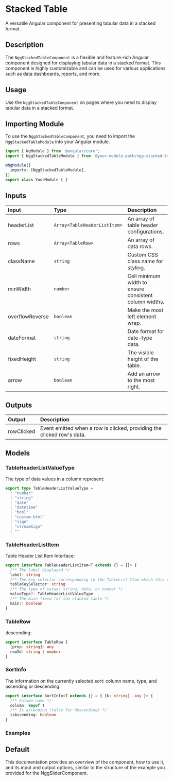 

# Stacked Table

A versatile Angular component for presenting tabular data in a stacked format.

## Description

The `NggStackedTableComponent` is a flexible and feature-rich Angular component designed for displaying tabular data in a stacked format. This component is highly customizable and can be used for various applications such as data dashboards, reports, and more.

## Usage

Use the `NggStackedTableComponent` on pages where you need to display tabular data in a stacked format.

## Importing Module

To use the `NggStackedTableComponent`, you need to import the `NggStackedTableModule` into your Angular module.

```typescript
import { NgModule } from '@angular/core';
import { NggStackedTableModule } from '@your-module-path/ngg-stacked-table'; // Replace with your actual module path

@NgModule({
  imports: [NggStackedTableModule],
})
export class YourModule { }
````


## Inputs

| Input           | Type                           | Description                                      |
| :--------------  | :----------------------------- | :----------------------------------------------- |
| headerList      | `Array<TableHeaderListItem>`  | An array of table header configurations.         |
| rows            | `Array<TableRow>`              | An array of data rows.                           |
| className       | `string`                       | Custom CSS class name for styling.              |
| minWidth        | `number`                       | Cell minimum width to ensure consistent column widths. |
| overflowReverse  | `boolean`                      | Make the most left element wrap.                 |
| dateFormat       | `string`                       | Date format for date-type data.                  |
| fixedHeight     | `string`                       | The visible height of the table.                |
| arrow           | `boolean`                      | Add an arrow to the most right.                  |

## Outputs

| Output         | Description                                                                          |
| :------------  | :----------------------------------------------------------------------------------- |
| rowClicked     | Event emitted when a row is clicked, providing the clicked row's data.               |

## Models

### TableHeaderListValueType
The type of data values in a column represent:
```typescript
export type TableHeaderListValueType =
  | "number"
  | "string"
  | "date"
  | "datetime"
  | "bool"
  | "custom-html"
  | "sign"
  | "streamSign"
  | ""

```

### TableHeaderListItem
Table Header List Item Interface:

```typescript
export interface TableHeaderListItem<T extends {} = {}> {
  /** The label displayed */
  label: string
  /** The key selector corresponding to the TableList Item which this column is targeting */
  tableKeySelector: string
  /** The type of value: string, date, or number */
  valueType?: TableHeaderListValueType
  /** The main field for the stacked table */
  main?: boolean
}
```

### TableRow

descending:
```typescript
export interface TableRow {
  [prop: string]: any
  rowId: string | number
}

```

### SortInfo
The information on the currently selected sort: column name, type, and ascending or descending:
```typescript
export interface SortInfo<T extends {} = { [k: string]: any }> {
  /** Column name */
  column: keyof T
  /** Is ascending (false for descending) */
  isAscending: boolean
}

```


### Examples

## Default

<Canvas>
  <Story id="components-stacked-table--default" />
</Canvas>

This documentation provides an overview of the component, how to use it, and its input and output options, similar to the structure of the example you provided for the NggSliderComponent.